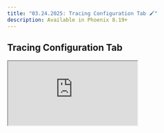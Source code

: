 ```yaml
---
title: "03.24.2025: Tracing Configuration Tab 🖌️"
description: Available in Phoenix 8.19+
---
```


<Update label="March 24, 2025">

## Tracing Configuration Tab

<Frame>
  <iframe 
    src="https://cdn.iframe.ly/7hf3YeA" 
    width={1000} 
    height={400}
    allowFullScreen
  />
</Frame>

Within each project, there is now a **Config** tab to enhance customization. The default tab can now be set per project, ensuring the preferred view is displayed.

Learn more in [projects docs](/phoenix/tracing/features-tracing/projects).

<Card title="feat(tracing): add a config tab by mikeldking · Pull Request #6857 · Arize-ai/phoenix" icon="github" href="https://github.com/Arize-ai/phoenix/issues/6857" horizontal>
  GitHub
</Card>

### Improvements and Bug Fixes 🐛

* [**Tracing**](https://github.com/Arize-ai/phoenix/pull/6904): Use correlated subquery for orphan spans
* [**Spans**](https://github.com/Arize-ai/phoenix/releases/tag/arize-phoenix-v8.19.1): Add toggle to treat orphan spans as root
* [**Performance**](https://github.com/Arize-ai/phoenix/pull/6896): Upgrade react-router, vite, vitest
* **Experiments**: Included delete experiment option to action menu
* **Feature:** Added support for specifying admin users via an environment variable at startup
* **Annotation:** Now displays metadata
* **Settings Page:** Now split across tabs for improved navigation and easier access
* **Feedback:** Added full metadata
* **Projects:** Improved performance
* **UI:** Added date format descriptions to explanations
</Update>